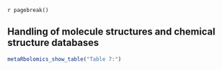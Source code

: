`r pagebreak()`

## Handling of molecule structures and chemical structure databases

```r
metaRbolomics_show_table("Table 7:")
```
